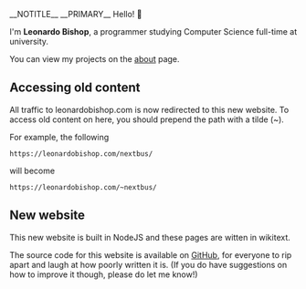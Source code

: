 __NOTITLE__
__PRIMARY__
{{NAVBARSORTORDER:1}}
{{DISPLAYTITLE:Home}}
Hello! 👋

I'm '''Leonardo Bishop''', a programmer studying Computer Science full-time at university.

You can view my projects on the [[about]] page.

== Accessing old content ==

All traffic to leonardobishop.com is now redirected to this new website. To access old content on here, you should prepend the path with a tilde (~).

For example, the following
<pre>
https://leonardobishop.com/nextbus/
</pre>
will become
<pre>
https://leonardobishop.com/~nextbus/
</pre>

== New website ==

This new website is built in NodeJS and these pages are witten in wikitext.

The source code for this website is available on [https://github.com/LMBishop/website GitHub], for everyone to rip apart and laugh at how poorly written it is. (If you do have suggestions on how to improve it though, please do let me know!)